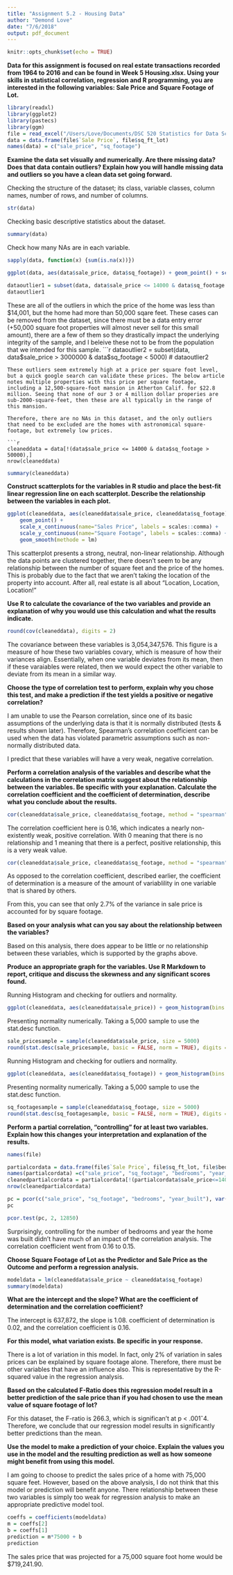 ```yaml
---
title: "Assignment 5.2 - Housing Data"
author: "Demond Love"
date: "7/6/2018"
output: pdf_document
---
```


```r
knitr::opts_chunk$set(echo = TRUE)
```

**Data for this assignment is focused on real estate transactions recorded from 1964 to 2016 and can be found in Week 5 Housing.xlsx. Using your skills in statistical correlation, regression and R programming, you are interested in the following variables: Sale Price and Square Footage of Lot.**
```r
library(readxl)
library(ggplot2)
library(pastecs)
library(ggm)
file = read_excel("/Users/Love/Documents/DSC 520 Statistics for Data Science/Week 5 DSC 520/week-5-housing.xlsx")
data = data.frame(file$`Sale Price`, file$sq_ft_lot)
names(data) = c("sale_price", "sq_footage")
```

**Examine the data set visually and numerically. Are there missing data? Does that data contain outliers? Explain how you will handle missing data and outliers so you have a clean data set going forward.**

Checking the structure of the dataset; its class, variable classes, column names, number of rows, and number of columns.
```r
str(data)
```
Checking basic descriptive statistics about the dataset.
```r
summary(data)
```
Check how many NAs are in each variable.
```r
sapply(data, function(x) {sum(is.na(x))})
```

```r
ggplot(data, aes(data$sale_price, data$sq_footage)) + geom_point() + scale_x_continuous(name="Square Footage", labels = scales::comma)
```
```r
dataoutlier1 = subset(data, data$sale_price <= 14000 & data$sq_footage > 50000)
dataoutlier1
```
These are all of the outliers in which the price of the home was less than $14,001, but the home had more than 50,000 sqare feet. These cases can be removed from the dataset, since there must be a data entry error (+50,000 square foot properties will almost never sell for this small amount), there are a few of them so they drastically impact the underlying integrity of the sample, and I beleive these not to be from the population that we intended for this sample.
```r
dataoutlier2 = subset(data, data$sale_price > 3000000 & data$sq_footage < 5000)
# dataoutlier2
```
These outliers seem extremely high at a price per square foot level, but a quick google search can validate these prices. The below article notes multiple properties with this price per square footage, including a 12,500-square-foot mansion in Atherton Calif. for $22.8 million. Seeing that none of our 3 or 4 million dollar properies are sub-2000-square-feet, then these are all typically in the range of this mansion.

Therefore, there are no NAs in this dataset, and the only outliers that need to be excluded are the homes with astronomical square-footage, but extremely low prices.

```r
cleaneddata = data[!(data$sale_price <= 14000 & data$sq_footage > 50000),]
nrow(cleaneddata)
```

```r
summary(cleaneddata)
```

**Construct scatterplots for the variables in R studio and place the best-fit linear regression line on each scatterplot. Describe the relationship between the variables in each plot.**
```r
ggplot(cleaneddata, aes(cleaneddata$sale_price, cleaneddata$sq_footage)) + 
    geom_point() + 
    scale_x_continuous(name="Sales Price", labels = scales::comma) + 
    scale_y_continuous(name="Square Footage", labels = scales::comma) + 
    geom_smooth(methode = lm)
```

This scatterplot presents a strong, neutral, non-linear relationship. Although the data points are clustered together, there doesn't seem to be any relationship between the number of square feet and the price of the homes. This is probably due to the fact that we aren't taking the location of the property into account. After all, real estate is all about "Location, Location, Location!"

**Use R to calculate the covariance of the two variables and provide an explanation of why you would use this calculation and what the results indicate.**
```r
round(cov(cleaneddata), digits = 2)
```
The covariance between these variables is 3,054,347,576. This figure is a measure of how these two variables covary, which is measure of how their variances align. Essentially, when one variable deviates from its mean, then if these varaiables were related, then we would expect the other variable to deviate from its mean in a similar way.

**Choose the type of correlation test to perform, explain why you chose this test, and make a prediction if the test yields a positive or negative correlation?**

I am unable to use the Pearson correlation, since one of its basic assumptions of the underlying data is that it is normally distributed (tests & results shown later). Therefore, Spearman’s correlation coefficient can be used when the data has violated parametric assumptions such as non-normally distributed data.

I predict that these variables will have a very weak, negative correlation.

**Perform a correlation analysis of the variables and describe what the calculations in the correlation matrix suggest about the relationship between the variables. Be specific with your explanation. Calculate the correlation coefficient and the coefficient of determination, describe what you conclude about the results.**
```r
cor(cleaneddata$sale_price, cleaneddata$sq_footage, method = "spearman")
```
The correlation coefficient here is 0.16, which indicates a nearly non-existently weak, positive correlation. With 0 meaning that there is no relationship and 1 meaning that there is a perfect, positive relationship, this is a very weak value.
```r
cor(cleaneddata$sale_price, cleaneddata$sq_footage, method = "spearman")^2*100
```
As opposed to the correlation coefficient, described earlier, the coefficient of determination is a measure of the amount of variablility in one variable that is shared by others.

From this, you can see that only 2.7% of the variance in sale price is accounted for by square footage.

**Based on your analysis what can you say about the relationship between the variables?**

Based on this analysis, there does appear to be little or no relationship between these variables, which is supported by the graphs above.

**Produce an appropriate graph for the variables. Use R Markdown to report, critique and discuss the skewness and any significant scores found.**

Running Histogram and checking for outliers and normality.
```r
ggplot(cleaneddata, aes(cleaneddata$sale_price)) + geom_histogram(bins = 14) + scale_x_continuous(name="Sale Price", labels = scales::comma)
```
Presenting normality numerically. Taking a 5,000 sample to use the stat.desc function.
```r
sale_pricesample = sample(cleaneddata$sale_price, size = 5000)
round(stat.desc(sale_pricesample, basic = FALSE, norm = TRUE), digits = 0)
```
Running Histogram and checking for outliers and normality.
```r
ggplot(cleaneddata, aes(cleaneddata$sq_footage)) + geom_histogram(bins = 14) + scale_x_continuous(name="Square Footage", labels = scales::comma)
```
Presenting normality numerically. Taking a 5,000 sample to use the stat.desc function.
```r
sq_footagesample = sample(cleaneddata$sq_footage, size = 5000)
round(stat.desc(sq_footagesample, basic = FALSE, norm = TRUE), digits = 0)
```
**Perform a partial correlation, “controlling” for at least two variables. Explain how this changes your interpretation and explanation of the results.**
```r
names(file)
```
```r
partialcordata = data.frame(file$`Sale Price`, file$sq_ft_lot, file$bedrooms, file$year_built)
names(partialcordata) =c("sale_price", "sq_footage", "bedrooms", "year_built")
cleanedpartialcordata = partialcordata[!(partialcordata$sale_price<=14000&partialcordata$sq_footage>50000),]
nrow(cleanedpartialcordata)
```

```r
pc = pcor(c("sale_price", "sq_footage", "bedrooms", "year_built"), var(partialcordata))
pc
```
```r
pcor.test(pc, 2, 12850)
```
Surprisingly, controlling for the number of bedrooms and year the home was built didn't have much of an impact of the correlation analysis. The correlation coefficient went from 0.16 to 0.15.

**Choose Square Footage of Lot as the Predictor and Sale Price as the Outcome and perform a regression analysis.**
```r
modeldata = lm(cleaneddata$sale_price ~ cleaneddata$sq_footage)
summary(modeldata)
```


**What are the intercept and the slope? What are the coefficient of determination and the correlation coefficient?**

The intercept is 637,872, the slope is 1.08. coefficient of determination is 0.02, and the correlation coefficient is 0.16.

**For this model, what variation exists. Be specific in your response.**

There is a lot of variation in this model. In fact, only 2% of variation in sales prices can be explained by square footage alone. Therefore, there must be other variables that have an influence also. This is representative by the R-squared value in the regression analysis.

**Based on the calculated F-Ratio does this regression model result in a better prediction of the sale price than if you had chosen to use the mean value of square footage of lot?**

For this dataset, the F-ratio is 266.3, which is significan’t at p < .001ˆ4. Therefore, we conclude that our regression model results in significantly better predictions than the mean.

**Use the model to make a prediction of your choice. Explain the values you use in the model and the resulting prediction as well as how someone might benefit from using this model.**

I am going to choose to predict the sales price of a home with 75,000 square feet. However, based on the above analysis, I do not think that this model or prediction will benefit anyone. There relationship between these two variables is simply too weak for regression analysis to make an appropriate predictive model tool.

```r
coeffs = coefficients(modeldata)
m = coeffs[2]
b = coeffs[1]
prediction = m*75000 + b
prediction
```
The sales price that was projected for a 75,000 square foot home would be $719,241.90.
